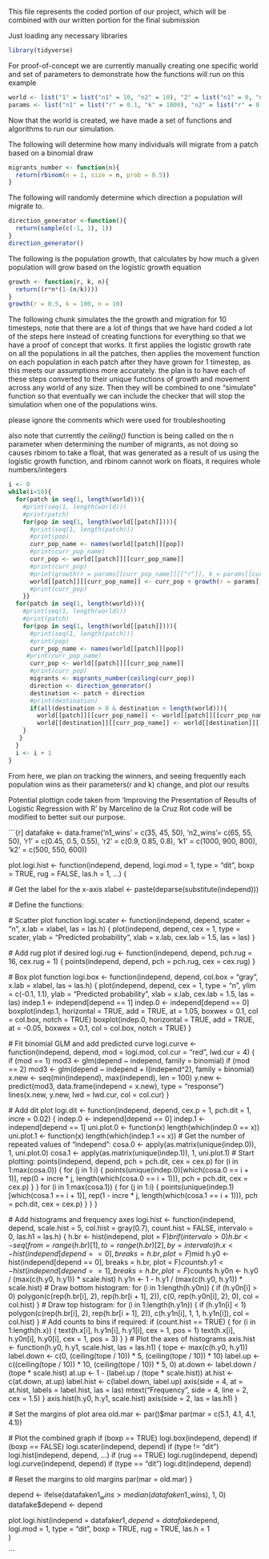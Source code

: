 
This file represents the coded portion of our project, which will be combined with our written portion for the final submission


Just loading any necessary libraries
```r
library(tidyverse)

```

For proof-of-concept we are currently manually creating one specific world and set of parameters to demonstrate how the functions will run on this example
```r
world <- list("1" = list("n1" = 10, "n2" = 10), "2" = list("n1" = 0, "n2" = 0), "3" =  list("n1" = 0, "n2" = 0))
params <- list("n1" = list("r" = 0.1, "k" = 1000), "n2" = list("r" = 0.9, "k" = 100))
```
Now that the world is created, we have made a set of functions and algorithms to run our simulation.


The following will determine how many individuals will migrate from a patch based on a binomial draw
```r
migrants_number <- function(n){
  return(rbinom(n = 1, size = n, prob = 0.5))
}
```

The following will randomly determine which direction a population will migrate to.
```r
direction_generator <-function(){
  return(sample(c(-1, 1), 1))
}
direction_generator()

```

The following is the population growth, that calculates by how much a given population will grow based on the logistic growth equation 
```r
growth <- function(r, k, n){
  return((r*n*(1-(n/k))))
}
growth(r = 0.5, k = 100, n = 10)
```

The following chunk simulates the the growth and migration for 10 timesteps, note that there are a lot of things that we have hard coded a lot of the steps here instead of creating functions for everything so that we have a proof of concept that works. It first applies the logistic growth rate on all the populations in all the patches, then applies the movement function on each population in each patch after they have grown for 1 timestep, as this meets our assumptions more accurately.
the plan is to have each of these steps converted to their unique functions of growth and movement across any world of any size. Then they will be combined to one "simulate" function so that eventually we can include the checker that will stop the simulation when one of the populations wins. 

please ignore the comments which were used for troubleshooting

also note that currently the _ceiling()_ function is being called on the n parameter when determining the number of migrants, as not doing so causes rbinom to take a float, that was generated as a result of us using the logistic growth function, and rbinom cannot work on floats, it requires whole numbers/integers
```r
i <- 0
while(i<10){
  for(patch in seq(1, length(world))){
    #print(seq(1, length(world)))
    #print(patch)
    for(pop in seq(1, length(world[[patch]]))){
      #print(seq(1, length(patch)))
      #print(pop)
      curr_pop_name <- names(world[[patch]][pop])
      #print(curr_pop_name)
      curr_pop <- world[[patch]][[curr_pop_name]]
      #print(curr_pop)
      #print(growth(r = params[[curr_pop_name]][["r"]], k = params[[curr_pop_name]][["k"]], n = curr_pop))
      world[[patch]][[curr_pop_name]] <- curr_pop + growth(r = params[[curr_pop_name]][["r"]], k = params[[curr_pop_name]][["k"]], n = curr_pop) -> curr_pop
      #print(curr_pop)
    }}
  for(patch in seq(1, length(world))){
    #print(seq(1, length(world)))
    #print(patch)
    for(pop in seq(1, length(world[[patch]]))){
      #print(seq(1, length(patch)))
      #print(pop)
      curr_pop_name <- names(world[[patch]][pop])
     #print(curr_pop_name)
      curr_pop <- world[[patch]][[curr_pop_name]]
      #print(curr_pop)
      migrants <- migrants_number(ceiling(curr_pop))
      direction <- direction_generator()
      destination <- patch + direction
      #print(destination)
      if(all(destination > 0 & destination < length(world))){
        world[[patch]][[curr_pop_name]] <- world[[patch]][[curr_pop_name]] - migrants
        world[[destination]][[curr_pop_name]] <- world[[destination]][[curr_pop_name]] + migrants
    }
   }
  }
  i <- i + 1
}    

```

From here, we plan on tracking the winners, and seeing frequently each population wins as their parameters(r and k) change, and plot our results

Potential plottign code taken from 'Improving the Presentation of Results of Logistic Regression with R' by Marcelino de la Cruz Rot code will be modified to better suit our purpose.

```{r]
datafake <- data.frame('n1_wins' = c(35, 45, 50), 'n2_wins'= c(65, 55, 50), 
                       'r1' = c(0.45, 0.5, 0.55), 'r2' = c(0.9, 0.85, 0.8), 
                       'k1' = c(1000, 900, 800),  'k2' = c(500, 550, 600))


plot.logi.hist <- function(independ, depend, logi.mod = 1, type = "dit", boxp = TRUE, rug = FALSE, las.h = 1, ...) {
  
  # Get the label for the x-axis
  xlabel <- paste(deparse(substitute(independ)))
  
  # Define the functions:
  
  # Scatter plot function
  logi.scater <- function(independ, depend, scater = "n", x.lab = xlabel, las = las.h) {
    plot(independ, depend, cex = 1, type = scater, ylab = "Predicted probability", xlab = x.lab, cex.lab = 1.5, las = las)
  }
  
  # Add rug plot if desired
  logi.rug <- function(independ, depend, pch.rug = 16, cex.rug = 1) {
    points(independ, depend, pch = pch.rug, cex = cex.rug)
  }
  
  # Box plot function
  logi.box <- function(independ, depend, col.box = "gray", x.lab = xlabel, las = las.h) {
    plot(independ, depend, cex = 1, type = "n", ylim = c(-0.1, 1.1), ylab = "Predicted probability", xlab = x.lab, cex.lab = 1.5, las = las)
    indep.1 <- independ[depend == 1]
    indep.0 <- independ[depend == 0]
    boxplot(indep.1, horizontal = TRUE, add = TRUE, at = 1.05, boxwex = 0.1, col = col.box, notch = TRUE)
    boxplot(indep.0, horizontal = TRUE, add = TRUE, at = -0.05, boxwex = 0.1, col = col.box, notch = TRUE)
  }
  
  # Fit binomial GLM and add predicted curve
  logi.curve <- function(independ, depend, mod = logi.mod, col.cur = "red", lwd.cur = 4) {
    if (mod == 1) mod3 <- glm(depend ~ independ, family = binomial)
    if (mod == 2) mod3 <- glm(depend ~ independ + I(independ^2), family = binomial)
    x.new <- seq(min(independ), max(independ), len = 100)
    y.new <- predict(mod3, data.frame(independ = x.new), type = "response")
    lines(x.new, y.new, lwd = lwd.cur, col = col.cur)
  }
  
  # Add dit plot
  logi.dit <- function(independ, depend, cex.p = 1, pch.dit = 1, incre = 0.02) {
    indep.0 <- independ[depend == 0]
    indep.1 <- independ[depend == 1]
    uni.plot.0 <- function(x) length(which(indep.0 == x))
    uni.plot.1 <- function(x) length(which(indep.1 == x))
    # Get the number of repeated values of “independ”:
    cosa.0 <- apply(as.matrix(unique(indep.0)), 1, uni.plot.0)
    cosa.1 <- apply(as.matrix(unique(indep.1)), 1, uni.plot.1)
    # Start plotting:
    points(independ, depend, pch = pch.dit, cex = cex.p)
    for (i in 1:max(cosa.0)) {
      for (j in 1:i) {
        points(unique(indep.0)[which(cosa.0 == i + 1)], rep(0 + incre * j, length(which(cosa.0 == i + 1))), pch = pch.dit, cex = cex.p)
      }
    }
    for (i in 1:max(cosa.1)) {
      for (j in 1:i) {
        points(unique(indep.1)[which(cosa.1 == i + 1)], rep(1 - incre * j, length(which(cosa.1 == i + 1))), pch = pch.dit, cex = cex.p)
      }
    }
  }
  
  # Add histograms and frequency axes
  logi.hist <- function(independ, depend, scale.hist = 5, col.hist = gray(0.7), count.hist = FALSE, intervalo = 0, las.h1 = las.h) {
    h.br <- hist(independ, plot = F)$br
    if (intervalo > 0) h.br <- seq(from = range(h.br)[1], to = range(h.br)[2], by = intervalo)
    h.x <- hist(independ[depend == 0], breaks = h.br, plot = F)$mid
    h.y0 <- hist(independ[depend == 0], breaks = h.br, plot = F)$counts
    h.y1 <- hist(independ[depend == 1], breaks = h.br, plot = F)$counts
    h.y0n <- h.y0 / (max(c(h.y0, h.y1)) * scale.hist)
    h.y1n <- 1 - h.y1 / (max(c(h.y0, h.y1)) * scale.hist)
    # Draw bottom histogram:
    for (i in 1:length(h.y0n)) {
      if (h.y0n[i] > 0) polygon(c(rep(h.br[i], 2), rep(h.br[i + 1], 2)), c(0, rep(h.y0n[i], 2), 0), col = col.hist)
    }
    # Draw top histogram:
    for (i in 1:length(h.y1n)) {
      if (h.y1n[i] < 1) polygon(c(rep(h.br[i], 2), rep(h.br[i + 1], 2)), c(h.y1n[i], 1, 1, h.y1n[i]), col = col.hist)
    }
    # Add counts to bins if required:
    if (count.hist == TRUE) {
      for (i in 1:length(h.x)) {
        text(h.x[i], h.y1n[i], h.y1[i], cex = 1, pos = 1)
        text(h.x[i], h.y0n[i], h.y0[i], cex = 1, pos = 3)
      }
    }
    # Plot the axes of histograms
    axis.hist <- function(h.y0, h.y1, scale.hist, las = las.h1) {
      tope <- max(c(h.y0, h.y1))
      label.down <- c(0, (ceiling(tope / 10)) * 5, (ceiling(tope / 10)) * 10)
      label.up <- c((ceiling(tope / 10)) * 10, (ceiling(tope / 10)) * 5, 0)
      at.down <- label.down / (tope * scale.hist)
      at.up <- 1 - (label.up / (tope * scale.hist))
      at.hist <- c(at.down, at.up)
      label.hist <- c(label.down, label.up)
      axis(side = 4, at = at.hist, labels = label.hist, las = las)
      mtext("Frequency", side = 4, line = 2, cex = 1.5)
    }
    axis.hist(h.y0, h.y1, scale.hist)
    axis(side = 2, las = las.h1)
  }
  
  # Set the margins of plot area
  old.mar <- par()$mar
  par(mar = c(5.1, 4.1, 4.1, 4.1))
  
  # Plot the combined graph
  if (boxp == TRUE) logi.box(independ, depend)
  if (boxp == FALSE) logi.scater(independ, depend)
  if (type != "dit") logi.hist(independ, depend, ...)
  if (rug == TRUE) logi.rug(independ, depend)
  logi.curve(independ, depend)
  if (type == "dit") logi.dit(independ, depend)
  
  # Reset the margins to old margins
  par(mar = old.mar)
}


depend <- ifelse(datafake$n1_wins > median(datafake$n1_wins), 1, 0)
datafake$depend <- depend

plot.logi.hist(independ = datafake$r1, depend = datafake$depend,   
  logi.mod = 1,  type = "dit",  boxp = TRUE, rug = TRUE, las.h = 1                   
)

```
